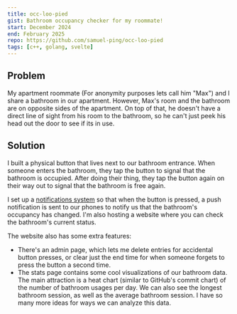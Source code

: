```yaml
---
title: occ-loo-pied
gist: Bathroom occupancy checker for my roommate!
start: December 2024
end: February 2025
repo: https://github.com/samuel-ping/occ-loo-pied
tags: [c++, golang, svelte]
---
```


## Problem

My apartment roommate (For anonymity purposes lets call him "Max") and I share a bathroom in our apartment. However, Max's room and the bathroom are on opposite sides of the apartment. On top of that, he doesn't have a direct line of sight from his room to the bathroom, so he can't just peek his head out the door to see if its in use.

## Solution

I built a physical button that lives next to our bathroom entrance. When someone enters the bathroom, they tap the button to signal that the bathroom is occupied. After doing their thing, they tap the button again on their way out to signal that the bathroom is free again.

I set up a [notifications system](https://ntfy.sh) so that when the button is pressed, a push notification is sent to our phones to notify us that the bathroom's occupancy has changed. I'm also hosting a website where you can check the bathroom's current status.

The website also has some extra features:

- There's an admin page, which lets me delete entries for accidental button presses, or clear just the end time for when someone forgets to press the button a second time.
- The stats page contains some cool visualizations of our bathroom data. The main attraction is a heat chart (similar to GitHub's commit chart) of the number of bathroom usages per day. We can also see the longest bathroom session, as well as the average bathroom session. I have so many more ideas for ways we can analyze this data.
